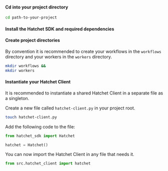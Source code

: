 
#### Cd into your project directory

```bash copy
cd path-to-your-project
```

#### Install the Hatchet SDK and required dependencies

<InstallCommand withDevDependencies />


#### Create project directories

By convention it is recommended to create your workflows in the `workflows` directory and your workers in the `workers` directory.

```bash copy
mkdir workflows &&
mkdir workers
```

#### Instantiate your Hatchet Client

It is recommended to instantiate a shared Hatchet Client in a separate file as a singleton.

Create a new file called `hatchet-client.py` in your project root.

```bash copy
touch hatchet-client.py
```

Add the following code to the file:

```python copy
from hatchet_sdk import Hatchet

hatchet = Hatchet()
```

You can now import the Hatchet Client in any file that needs it.

```python copy
from src.hatchet_client import hatchet
```
